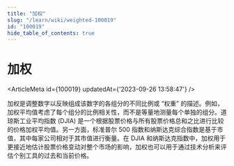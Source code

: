 ```yaml
---
title: "加权"
slug: "/learn/wiki/weighted-100019"
id: "100019"
hide_table_of_contents: true
---
```



# 加权

<ArticleMeta id={100019} updatedAt={'2023-09-26 13:58:47'} />
<div className='border-solid border-b border-t-0 my-4 border-[var(--ifm-color-gray-300)]' />

加权是调整数字以反映组成该数字的各组分的不同比例或 “权重” 的描述。例如，加权平均值考虑了每个组分的比例相关性，而不是等量地测量每个单独的组分。道琼斯工业平均指数 (DJIA) 是一个根据股票价格与所有股票价格总和之比进行比较的价格加权平均值。另一方面，标准普尔 500 指数和纳斯达克综合指数是基于市值，其中每家公司相对于其市值进行衡量。在 DJIA 和纳斯达克指数中，加权用于更接近地估计股票价格变动对整个市场的影响，加权也可以用于通过技术分析来评估个别工具的过去和当前价格。
